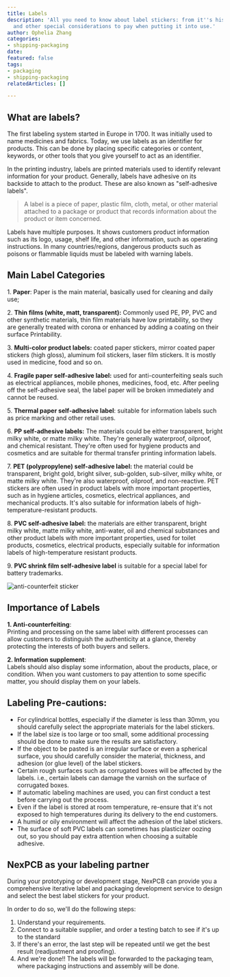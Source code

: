 ```yaml
---
title: Labels
description: 'All you need to know about label stickers: from it''s history, importance,
  and other special considerations to pay when putting it into use.'
author: Ophelia Zhang
categories:
- shipping-packaging
date: 
featured: false
tags:
- packaging
- shipping-packaging
relatedArticles: []

---
```

## What are labels?

The first labeling system started in Europe in 1700. It was initially used to name medicines and fabrics. Today, we use labels as an identifier for products. This can be done by placing specific categories or content, keywords, or other tools that you give yourself to act as an identifier.

In the printing industry, labels are printed materials used to identify relevant information for your product. Generally, labels have adhesive on its backside to attach to the product. These are also known as "self-adhesive labels".

> A label is a piece of paper, plastic film, cloth, metal, or other material attached to a package or product that records information about the product or item concerned.

Labels have multiple purposes. It shows customers product information such as its logo, usage, shelf life, and other information, such as operating instructions. In many countries/regions, dangerous products such as poisons or flammable liquids must be labeled with warning labels.

   

## Main Label Categories

1\. **Paper**: Paper is the main material, basically used for cleaning and daily use;

2\. **Thin films (white, matt, transparent):** Commonly used PE, PP, PVC and other synthetic materials, thin film materials have low printability, so they are generally treated with corona or enhanced by adding a coating on their surface Printability.

3\. **Multi-color product labels:** coated paper stickers, mirror coated paper stickers (high gloss), aluminum foil stickers, laser film stickers. It is mostly used in medicine, food and so on.

4\. **Fragile paper self-adhesive label:** used for anti-counterfeiting seals such as electrical appliances, mobile phones, medicines, food, etc. After peeling off the self-adhesive seal, the label paper will be broken immediately and cannot be reused.

5\. **Thermal paper self-adhesive label**: suitable for information labels such as price marking and other retail uses.

6\. **PP self-adhesive labels:** The materials could be either transparent, bright milky white, or matte milky white. They're generally waterproof, oilproof, and chemical resistant. They're often used for hygiene products and cosmetics and are suitable for thermal transfer printing information labels.

7\. **PET (polypropylene) self-adhesive label:** the material could be transparent, bright gold, bright silver, sub-golden, sub-silver, milky white, or matte milky white. They're also waterproof, oilproof, and non-reactive. PET stickers are often used in product labels with more important properties, such as in hygiene articles, cosmetics, electrical appliances, and mechanical products. It's also suitable for information labels of high-temperature-resistant products.

8\. **PVC self-adhesive label:** the materials are either transparent, bright milky white, matte milky white, anti-water, oil and chemical substances and other product labels with more important properties, used for toilet products, cosmetics, electrical products, especially suitable for information labels of high-temperature resistant products.

9\. **PVC shrink film self-adhesive label** is suitable for a special label for battery trademarks.

![](/images/label-04.png "anti-counterfeit sticker")

   

## Importance of Labels

**1. Anti-counterfeiting**:  
Printing and processing on the same label with different processes can allow customers to distinguish the authenticity at a glance, thereby protecting the interests of both buyers and sellers.

**2. Information supplement**:  
Labels should also display some information, about the products, place, or condition. When you want customers to pay attention to some specific matter, you should display them on your labels.

   

## Labeling Pre-cautions:

* For cylindrical bottles, especially if the diameter is less than 30mm, you should carefully select the appropriate materials for the label stickers.
* If the label size is too large or too small, some additional processing should be done to make sure the results are satisfactory.
* If the object to be pasted is an irregular surface or even a spherical surface, you should carefully consider the material, thickness, and adhesion (or glue level) of the label stickers.
* Certain rough surfaces such as corrugated boxes will be affected by the labels. i.e., certain labels can damage the varnish on the surface of corrugated boxes.
* If automatic labeling machines are used, you can first conduct a test before carrying out the process.
* Even if the label is stored at room temperature, re-ensure that it's not exposed to high temperatures during its delivery to the end customers.
* A humid or oily environment will affect the adhesion of the label stickers.
* The surface of soft PVC labels can sometimes has plasticizer oozing out, so you should pay extra attention when choosing a suitable adhesive.

   

## NexPCB as your labeling partner

During your prototyping or development stage, NexPCB can provide you a comprehensive iterative label and packaging development service to design and select the best label stickers for your product. 

In order to do so, we'll do the following steps:

1. Understand your requirements. 
2. Connect to a suitable supplier, and order a testing batch to see if it's up to the standard
3. If there's an error, the last step will be repeated until we get the best result (readjustment and proofing).
4. And we're done!! The labels will be forwarded to the packaging team, where packaging instructions and assembly will be done. 